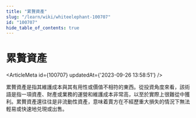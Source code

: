 ```yaml
---
title: "累贅資產"
slug: "/learn/wiki/whiteelephant-100707"
id: "100707"
hide_table_of_contents: true
---
```



# 累贅資產

<ArticleMeta id={100707} updatedAt={'2023-09-26 13:58:51'} />
<div className='border-solid border-b border-t-0 my-4 border-[var(--ifm-color-gray-300)]' />

累贅資產是指其維護成本與其有用性或價值不相符的東西。從投資角度來看，該術語是指一項資產、財產或業務的運營和維護成本非常高，以至於實際上很難從中獲利。累贅資產還往往是非流動性資產，意味着賣方在不經歷重大損失的情況下無法輕易或快速地兑現或出售。
